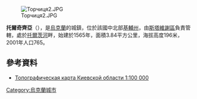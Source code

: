 {{coord|49|25|41|N|30|0|46|E|scale:30000|display=title}}

[[Image:Торчиця2.JPG|thumb]]


'''托爾奇齊亞'''（{{lang-uk|Торчиця}}），是[[烏克蘭|烏克蘭]]的城鎮，位於該國中北部[[基輔州|基輔州]]，由[[斯塔維謝區|斯塔維謝區]]負責管轄，處於[[托爾茨河|托爾茨河]]畔，始建於1565年，面積3.84平方公里，海拔高度196米，2001年人口765。

==參考資料==
* [https://web.archive.org/web/20160421213538/http://ukrmap.net/kiev_obl.html Топографическая карта Киевской области 1:100 000]

{{Ukraine-geo-stub}}
[[Category:烏克蘭城市|Category:烏克蘭城市]]